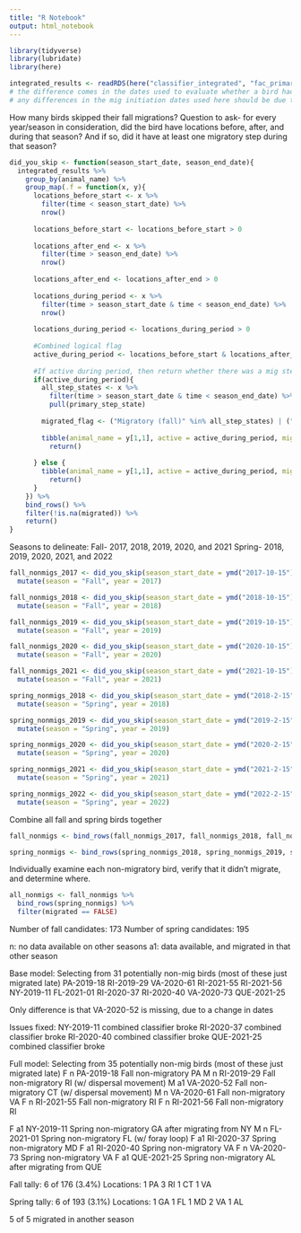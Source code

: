 ```yaml
---
title: "R Notebook"
output: html_notebook
---
```


```r
library(tidyverse)
library(lubridate)
library(here)
```

```r
integrated_results <- readRDS(here("classifier_integrated", "fac_primary_state_delineation.rds")) #note that this doesn't use the base delineations, but shouldn't matter (as both models treat the start of migration the same way, as a >16.1km step)
# the difference comes in the dates used to evaluate whether a bird had the opportunity to migrate
# any differences in the mig initiation dates used here should be due to differential initial state assignment for VA, MD, and NJ birds, rather than actual differences in initial migration dates
```

How many birds skipped their fall migrations?
Question to ask- for every year/season in consideration, did the bird have locations before, after, and during that season?
And if so, did it have at least one migratory step during that season?
```r
did_you_skip <- function(season_start_date, season_end_date){
  integrated_results %>% 
    group_by(animal_name) %>% 
    group_map(.f = function(x, y){
      locations_before_start <- x %>% 
        filter(time < season_start_date) %>% 
        nrow()
      
      locations_before_start <- locations_before_start > 0
      
      locations_after_end <- x %>% 
        filter(time > season_end_date) %>% 
        nrow()
      
      locations_after_end <- locations_after_end > 0
      
      locations_during_period <- x %>% 
        filter(time > season_start_date & time < season_end_date) %>% 
        nrow()
      
      locations_during_period <- locations_during_period > 0
      
      #Combined logical flag
      active_during_period <- locations_before_start & locations_after_end & locations_during_period
      
      #If active during period, then return whether there was a mig step. Else, return NA
      if(active_during_period){
        all_step_states <- x %>% 
          filter(time > season_start_date & time < season_end_date) %>%
          pull(primary_step_state)
        
        migrated_flag <- ("Migratory (fall)" %in% all_step_states) | ("Migratory (spring)" %in% all_step_states)
        
        tibble(animal_name = y[1,1], active = active_during_period, migrated = migrated_flag) %>% 
          return()
        
      } else {
        tibble(animal_name = y[1,1], active = active_during_period, migrated = NA) %>% 
          return()
      }
    }) %>%
    bind_rows() %>%
    filter(!is.na(migrated)) %>% 
    return()
}
```

Seasons to delineate:
Fall- 2017, 2018, 2019, 2020, and 2021
Spring- 2018, 2019, 2020, 2021, and 2022
```r
fall_nonmigs_2017 <- did_you_skip(season_start_date = ymd("2017-10-15"), season_end_date = ymd("2017-12-08")) %>% 
  mutate(season = "Fall", year = 2017)

fall_nonmigs_2018 <- did_you_skip(season_start_date = ymd("2018-10-15"), season_end_date = ymd("2018-12-08")) %>% 
  mutate(season = "Fall", year = 2018)

fall_nonmigs_2019 <- did_you_skip(season_start_date = ymd("2019-10-15"), season_end_date = ymd("2019-12-08")) %>% 
  mutate(season = "Fall", year = 2019)

fall_nonmigs_2020 <- did_you_skip(season_start_date = ymd("2020-10-15"), season_end_date = ymd("2020-12-08")) %>% 
  mutate(season = "Fall", year = 2020)

fall_nonmigs_2021 <- did_you_skip(season_start_date = ymd("2021-10-15"), season_end_date = ymd("2021-12-08")) %>% 
  mutate(season = "Fall", year = 2021)

spring_nonmigs_2018 <- did_you_skip(season_start_date = ymd("2018-2-15"), season_end_date = ymd("2018-3-28")) %>% 
  mutate(season = "Spring", year = 2018)

spring_nonmigs_2019 <- did_you_skip(season_start_date = ymd("2019-2-15"), season_end_date = ymd("2019-3-28")) %>% 
  mutate(season = "Spring", year = 2019)

spring_nonmigs_2020 <- did_you_skip(season_start_date = ymd("2020-2-15"), season_end_date = ymd("2020-3-28")) %>% 
  mutate(season = "Spring", year = 2020)

spring_nonmigs_2021 <- did_you_skip(season_start_date = ymd("2021-2-15"), season_end_date = ymd("2021-3-28")) %>% 
  mutate(season = "Spring", year = 2021)

spring_nonmigs_2022 <- did_you_skip(season_start_date = ymd("2022-2-15"), season_end_date = ymd("2022-3-28")) %>% 
  mutate(season = "Spring", year = 2022)
```

Combine all fall and spring birds together
```r
fall_nonmigs <- bind_rows(fall_nonmigs_2017, fall_nonmigs_2018, fall_nonmigs_2019, fall_nonmigs_2020, fall_nonmigs_2021)

spring_nonmigs <- bind_rows(spring_nonmigs_2018, spring_nonmigs_2019, spring_nonmigs_2020, spring_nonmigs_2021, spring_nonmigs_2022)
```

Individually examine each non-migratory bird, verify that it didn't migrate, and determine where.
```r
all_nonmigs <- fall_nonmigs %>% 
  bind_rows(spring_nonmigs) %>% 
  filter(migrated == FALSE)
```

Number of fall candidates: 173
Number of spring candidates: 195

n: no data available on other seasons
a1: data available, and migrated in that other season

Base model:
Selecting from 31 potentially non-mig birds (most of these just migrated late)
PA-2019-18
RI-2019-29
VA-2020-61
RI-2021-55
RI-2021-56
NY-2019-11
FL-2021-01
RI-2020-37
RI-2020-40
VA-2020-73
QUE-2021-25

Only difference is that VA-2020-52 is missing, due to a change in dates

Issues fixed:
NY-2019-11 combined classifier broke
RI-2020-37 combined classifier broke
RI-2020-40 combined classifier broke
QUE-2021-25 combined classifier broke

Full model:
Selecting from 35 potentially non-mig birds (most of these just migrated late)
F n PA-2019-18 Fall non-migratory PA
M n RI-2019-29 Fall non-migratory RI (w/ dispersal movement)
M a1 VA-2020-52 Fall non-migratory CT (w/ dispersal movement)
M n VA-2020-61 Fall non-migratory VA
F n RI-2021-55 Fall non-migratory RI
F n RI-2021-56 Fall non-migratory RI

F a1 NY-2019-11 Spring non-migratory GA after migrating from NY
M n FL-2021-01 Spring non-migratory FL (w/ foray loop)
F a1 RI-2020-37 Spring non-migratory MD
F a1 RI-2020-40 Spring non-migratory VA
F n VA-2020-73 Spring non-migratory VA
F a1 QUE-2021-25 Spring non-migratory AL after migrating from QUE


Fall tally: 6 of 176 (3.4%)
Locations:
1 PA
3 RI
1 CT
1 VA

Spring tally: 6 of 193 (3.1%)
Locations:
1 GA
1 FL
1 MD
2 VA
1 AL

5 of 5 migrated in another season
